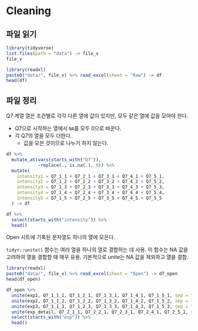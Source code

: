 # Cleaning

## 파일 읽기

```r
library(tidyverse)
list.files(path = "data") -> file_v
file_v
```


```r
library(readxl)
paste0("data/", file_v) %>% read_excel(sheet = "Raw") -> df
head(df)
```

## 파일 정리
Q7 계열 열은 조건별로 각각 다른 열에 값이 있지만, 모두 같은 열에 값을 모아야 한다. 

- Q7으로 시작하는 열에서 `NA`를 모두 0으로 바꾼다.  
- 각 Q7의 열을 모두 더한다.  
  - 값을 모은 것이므로 나누기 하지 않는다. 

```r
df %>% 
  mutate_at(vars(starts_with("Q7")), 
            ~replace(., is.na(.), 0)) %>% 
  mutate(
    intensity1 = Q7_1_1 + Q7_2_1 + Q7_3_1 + Q7_4_1 + Q7_5_1,
    intensity2 = Q7_1_2 + Q7_2_2 + Q7_3_2 + Q7_4_2 + Q7_5_2,
    intensity3 = Q7_1_3 + Q7_2_3 + Q7_3_3 + Q7_4_3 + Q7_5_3,
    intensity4 = Q7_1_4 + Q7_2_4 + Q7_3_4 + Q7_4_4 + Q7_5_4,
    intensity5 = Q7_1_5 + Q7_2_5 + Q7_3_5 + Q7_4_5 + Q7_5_5
  ) -> df

df %>% 
  select(starts_with("intensity")) %>% 
  head()
```
Open 시트에 기록된 문자열도 하나의 열에 모은다. 

`tidyr::unite()` 함수는 여러 열을 하나의 열로 결합하는 데 사용. 이 함수는 NA 값을 고려하여 열을 결합할 때 매우 유용. 기본적으로 unite는 NA 값을 제외하고 열을 결합.


```r
library(readxl)
paste0("data/", file_v) %>% read_excel(sheet = "Open") -> df_open
head(df_open) 

df_open %>% 
  unite(exp1, Q7_1_1_1, Q7_1_2_1, Q7_1_3_1, Q7_1_4_1, Q7_1_5_1, sep = "", na.rm = T) %>% 
  unite(exp2, Q7_1_1_2, Q7_1_2_2, Q7_1_3_2, Q7_1_4_2, Q7_1_5_2, sep = "", na.rm = T) %>% 
  unite(exp3, Q7_1_1_3, Q7_1_2_3, Q7_1_3_3, Q7_1_4_3, Q7_1_5_3, sep = "", na.rm = T) %>% 
  unite(exp_detail, Q7_2_1_1, Q7_2_2_1, Q7_2_3_1, Q7_2_4_1, Q7_2_5_1, sep = "", na.rm = T) %>% 
  select(starts_with("exp")) %>% 
  head()  
```







